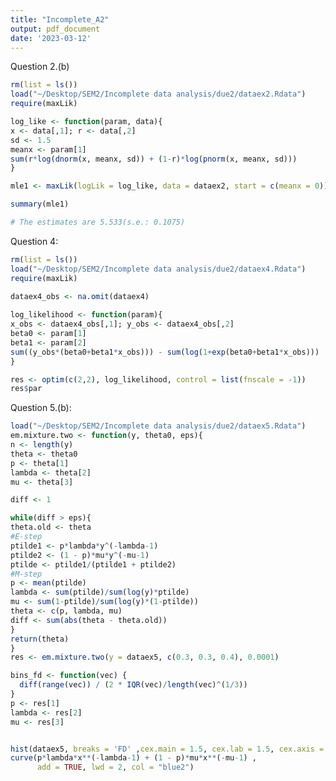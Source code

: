 ```yaml
---
title: "Incomplete_A2"
output: pdf_document
date: '2023-03-12'
---
```


Question 2.(b)

```r
rm(list = ls())
load("~/Desktop/SEM2/Incomplete data analysis/due2/dataex2.Rdata")
require(maxLik)

log_like <- function(param, data){
x <- data[,1]; r <- data[,2]
sd <- 1.5
meanx <- param[1]
sum(r*log(dnorm(x, meanx, sd)) + (1-r)*log(pnorm(x, meanx, sd)))
}

mle1 <- maxLik(logLik = log_like, data = dataex2, start = c(meanx = 0)) #mean(dataex2[,1], na.rm = TRUE)))

summary(mle1)

# The estimates are 5.533(s.e.: 0.1075)
```

Question 4:

```r
rm(list = ls())
load("~/Desktop/SEM2/Incomplete data analysis/due2/dataex4.Rdata")
require(maxLik)
 
dataex4_obs <- na.omit(dataex4)

log_likelihood <- function(param){
x_obs <- dataex4_obs[,1]; y_obs <- dataex4_obs[,2]
beta0 <- param[1]
beta1 <- param[2]
sum((y_obs*(beta0+beta1*x_obs))) - sum(log(1+exp(beta0+beta1*x_obs)))
}

res <- optim(c(2,2), log_likelihood, control = list(fnscale = -1))
res$par


```

Question 5.(b):

```r
load("~/Desktop/SEM2/Incomplete data analysis/due2/dataex5.Rdata")
em.mixture.two <- function(y, theta0, eps){ 
n <- length(y)
theta <- theta0
p <- theta[1]
lambda <- theta[2]
mu <- theta[3]

diff <- 1

while(diff > eps){
theta.old <- theta
#E-step
ptilde1 <- p*lambda*y^(-lambda-1)
ptilde2 <- (1 - p)*mu*y^(-mu-1) 
ptilde <- ptilde1/(ptilde1 + ptilde2)
#M-step
p <- mean(ptilde)
lambda <- sum(ptilde)/sum(log(y)*ptilde)
mu <- sum(1-ptilde)/sum(log(y)*(1-ptilde))
theta <- c(p, lambda, mu) 
diff <- sum(abs(theta - theta.old))
}
return(theta)
}
res <- em.mixture.two(y = dataex5, c(0.3, 0.3, 0.4), 0.0001)

bins_fd <- function(vec) {
  diff(range(vec)) / (2 * IQR(vec)/length(vec)^(1/3))
}
p <- res[1]
lambda <- res[2]
mu <- res[3]


hist(dataex5, breaks = 'FD' ,cex.main = 1.5, cex.lab = 1.5, cex.axis = 1.4, xlim = c(0,15),freq = F)
curve(p*lambda*x**(-lambda-1) + (1 - p)*mu*x**(-mu-1) ,
      add = TRUE, lwd = 2, col = "blue2")


```
